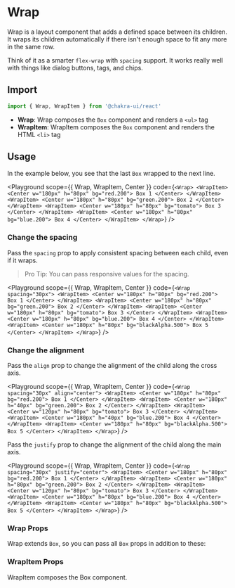 



# Wrap

Wrap is a layout component that adds a defined space between its children. It
wraps its children automatically if there isn't enough space to fit any more in
the same row.

Think of it as a smarter `flex-wrap` with `spacing` support. It works really
well with things like dialog buttons, tags, and chips.

## Import

```js
import { Wrap, WrapItem } from '@chakra-ui/react'
```

- **Wrap**: Wrap composes the `Box` component and renders a `<ul>` tag
- **WrapItem**: WrapItem composes the `Box` component and renders the HTML
  `<li>` tag

## Usage

In the example below, you see that the last `Box` wrapped to the next line.

<Playground
  scope={{ Wrap, WrapItem, Center }}
  code={`
<Wrap>
  <WrapItem>
    <Center w="180px" h="80px" bg="red.200">
      Box 1
    </Center>
  </WrapItem>
  <WrapItem>
    <Center w="180px" h="80px" bg="green.200">
      Box 2
    </Center>
  </WrapItem>
  <WrapItem>
    <Center w="180px" h="80px" bg="tomato">
      Box 3
    </Center>
  </WrapItem>
  <WrapItem>
    <Center w="180px" h="80px" bg="blue.200">
      Box 4
    </Center>
  </WrapItem>
</Wrap>
`}
/>

### Change the spacing

Pass the `spacing` prop to apply consistent spacing between each child, even if
it wraps.

> Pro Tip: You can pass responsive values for the spacing.

<Playground
  scope={{ Wrap, WrapItem, Center }}
  code={`
<Wrap spacing="30px">
  <WrapItem>
    <Center w="180px" h="80px" bg="red.200">
      Box 1
    </Center>
  </WrapItem>
  <WrapItem>
    <Center w="180px" h="80px" bg="green.200">
      Box 2
    </Center>
  </WrapItem>
  <WrapItem>
    <Center w="180px" h="80px" bg="tomato">
      Box 3
    </Center>
  </WrapItem>
  <WrapItem>
    <Center w="180px" h="80px" bg="blue.200">
      Box 4
    </Center>
  </WrapItem>
  <WrapItem>
    <Center w="180px" h="80px" bg="blackAlpha.500">
      Box 5
    </Center>
  </WrapItem>
</Wrap>
`}
/>

### Change the alignment

Pass the `align` prop to change the alignment of the child along the cross axis.

<Playground
  scope={{ Wrap, WrapItem, Center }}
  code={`
<Wrap spacing="30px" align="center">
  <WrapItem>
    <Center w="180px" h="80px" bg="red.200">
      Box 1
    </Center>
  </WrapItem>
  <WrapItem>
    <Center w="180px" h="40px" bg="green.200">
      Box 2
    </Center>
  </WrapItem>
  <WrapItem>
    <Center w="120px" h="80px" bg="tomato">
      Box 3
    </Center>
  </WrapItem>
  <WrapItem>
    <Center w="180px" h="40px" bg="blue.200">
      Box 4
    </Center>
  </WrapItem>
  <WrapItem>
    <Center w="180px" h="80px" bg="blackAlpha.500">
      Box 5
    </Center>
  </WrapItem>
</Wrap>
`}
/>

Pass the `justify` prop to change the alignment of the child along the main
axis.

<Playground
  scope={{ Wrap, WrapItem, Center }}
  code={`
<Wrap spacing="30px" justify="center">
  <WrapItem>
    <Center w="180px" h="80px" bg="red.200">
      Box 1
    </Center>
  </WrapItem>
  <WrapItem>
    <Center w="180px" h="80px" bg="green.200">
      Box 2
    </Center>
  </WrapItem>
  <WrapItem>
    <Center w="120px" h="80px" bg="tomato">
      Box 3
    </Center>
  </WrapItem>
  <WrapItem>
    <Center w="180px" h="80px" bg="blue.200">
      Box 4
    </Center>
  </WrapItem>
  <WrapItem>
    <Center w="180px" h="80px" bg="blackAlpha.500">
      Box 5
    </Center>
  </WrapItem>
</Wrap>
`}
/>

### Wrap Props

Wrap extends `Box`, so you can pass all `Box` props in addition to these:

<PropsTable of="Wrap" />

### WrapItem Props

WrapItem composes the Box component.
